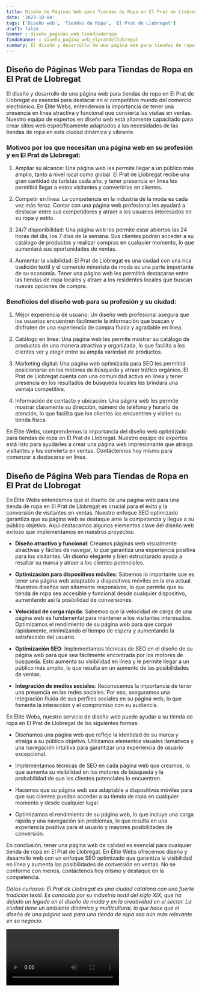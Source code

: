 ```yaml
---
title: Diseño de Páginas Web para Tiendas de Ropa en El Prat de Llobregat
date: '2023-10-04'
tags: ['Diseño web', 'Tiendas de Ropa', 'El Prat de Llobregat']
draft: false
banner : diseño_paginas_web_tiendasderopa
fondoBanner : diseño_pagina_web_elpratdellobregat
summary: El diseño y desarrollo de una página web para tiendas de ropa en El Prat de Llobregat es esencial para destacar en el competitivo mundo del comercio electrónico. En Élite Webs, entendemos la importancia de tener una presencia en línea atractiva y funcional que convierta las visitas en ventas. Nuestro equipo de expertos en diseño web está altamente capacitado para crear sitios web específicamente adaptados a las necesidades de las tiendas de ropa en esta ciudad dinámica y vibrante.
---
```


## Diseño de Páginas Web para Tiendas de Ropa en El Prat de Llobregat

El diseño y desarrollo de una página web para tiendas de ropa en El Prat de Llobregat es esencial para destacar en el competitivo mundo del comercio electrónico. En Élite Webs, entendemos la importancia de tener una presencia en línea atractiva y funcional que convierta las visitas en ventas. Nuestro equipo de expertos en diseño web está altamente capacitado para crear sitios web específicamente adaptados a las necesidades de las tiendas de ropa en esta ciudad dinámica y vibrante.

### Motivos por los que necesitan una página web en su profesión y en El Prat de Llobregat:

1. Ampliar su alcance: Una página web les permite llegar a un público más amplio, tanto a nivel local como global. El Prat de Llobregat recibe una gran cantidad de turistas cada año, y tener presencia en línea les permitirá llegar a estos visitantes y convertirlos en clientes.

2. Competir en línea: La competencia en la industria de la moda es cada vez más feroz. Contar con una página web profesional les ayudará a destacar entre sus competidores y atraer a los usuarios interesados en su ropa y estilo.

3. 24/7 disponibilidad: Una página web les permite estar abiertos las 24 horas del día, los 7 días de la semana. Sus clientes podrán acceder a su catálogo de productos y realizar compras en cualquier momento, lo que aumentará sus oportunidades de ventas.

4. Aumentar la visibilidad: El Prat de Llobregat es una ciudad con una rica tradición textil y el comercio minorista de moda es una parte importante de su economía. Tener una página web les permitirá destacarse entre las tiendas de ropa locales y atraer a los residentes locales que buscan nuevas opciones de compra.

### Beneficios del diseño web para su profesión y su ciudad:

1. Mejor experiencia de usuario: Un diseño web profesional asegura que los usuarios encuentren fácilmente la información que buscan y disfruten de una experiencia de compra fluida y agradable en línea.

2. Catálogo en línea: Una página web les permite mostrar su catálogo de productos de una manera atractiva y organizada, lo que facilita a los clientes ver y elegir entre su amplia variedad de productos.

3. Marketing digital: Una página web optimizada para SEO les permitirá posicionarse en los motores de búsqueda y atraer tráfico orgánico. El Prat de Llobregat cuenta con una comunidad activa en línea y tener presencia en los resultados de búsqueda locales les brindará una ventaja competitiva.

4. Información de contacto y ubicación: Una página web les permite mostrar claramente su dirección, número de teléfono y horario de atención, lo que facilita que los clientes los encuentren y visiten su tienda física.

En Élite Webs, comprendemos la importancia del diseño web optimizado para tiendas de ropa en El Prat de Llobregat. Nuestro equipo de expertos está listo para ayudarles a crear una página web impresionante que atraiga visitantes y los convierta en ventas. Contáctennos hoy mismo para comenzar a destacarse en línea.

<GifSeo />

<Cta />

## Diseño de Página Web para Tiendas de Ropa en El Prat de Llobregat

En Élite Webs entendemos que el diseño de una página web para una tienda de ropa en El Prat de Llobregat es crucial para el éxito y la conversión de visitantes en ventas. Nuestro enfoque SEO optimizado garantiza que su página web se destaque ante la competencia y llegue a su público objetivo. Aquí destacamos algunos elementos clave del diseño web exitoso que implementamos en nuestros proyectos:

- **Diseño atractivo y funcional**: Creamos páginas web visualmente atractivas y fáciles de navegar, lo que garantiza una experiencia positiva para los visitantes. Un diseño elegante y bien estructurado ayuda a resaltar su marca y atraer a los clientes potenciales.

- **Optimización para dispositivos móviles**: Sabemos lo importante que es tener una página web adaptable a dispositivos móviles en la era actual. Nuestros diseños son altamente responsivos, lo que permite que su tienda de ropa sea accesible y funcional desde cualquier dispositivo, aumentando así la posibilidad de conversiones.

- **Velocidad de carga rápida**: Sabemos que la velocidad de carga de una página web es fundamental para mantener a los visitantes interesados. Optimizamos el rendimiento de su página web para que cargue rápidamente, minimizando el tiempo de espera y aumentando la satisfacción del usuario.

- **Optimización SEO**: Implementamos técnicas de SEO en el diseño de su página web para que sea fácilmente encontrada por los motores de búsqueda. Esto aumenta su visibilidad en línea y le permite llegar a un público más amplio, lo que resulta en un aumento de las posibilidades de ventas.

- **Integración de medios sociales**: Reconocemos la importancia de tener una presencia en las redes sociales. Por eso, aseguramos una integración fluida de sus perfiles sociales en su página web, lo que fomenta la interacción y el compromiso con su audiencia.

En Élite Webs, nuestro servicio de diseño web puede ayudar a su tienda de ropa en El Prat de Llobregat de las siguientes formas:

- Diseñamos una página web que refleje la identidad de su marca y atraiga a su público objetivo. Utilizamos elementos visuales llamativos y una navegación intuitiva para garantizar una experiencia de usuario excepcional.

- Implementamos técnicas de SEO en cada página web que creamos, lo que aumenta su visibilidad en los motores de búsqueda y la probabilidad de que los clientes potenciales lo encuentren.

- Hacemos que su página web sea adaptable a dispositivos móviles para que sus clientes puedan acceder a su tienda de ropa en cualquier momento y desde cualquier lugar.

- Optimizamos el rendimiento de su página web, lo que incluye una carga rápida y una navegación sin problemas, lo que resulta en una experiencia positiva para el usuario y mayores posibilidades de conversión.

En conclusión, tener una página web de calidad es esencial para cualquier tienda de ropa en El Prat de Llobregat. En Élite Webs ofrecemos diseño y desarrollo web con un enfoque SEO optimizado que garantiza la visibilidad en línea y aumenta las posibilidades de conversión en ventas. No se conforme con menos, contáctenos hoy mismo y destaque en la competencia.

*Datos curiosos: El Prat de Llobregat es una ciudad catalana con una fuerte tradición textil. Es conocida por su industria textil del siglo XIX, que ha dejado un legado en el diseño de moda y en la creatividad en el sector. La ciudad tiene un ambiente dinámico y multicultural, lo que hace que el diseño de una página web para una tienda de ropa sea aún más relevante en su negocio.*

<Video />

<CtaBot job='Tiendas de Ropa' city='El Prat de Llobregat'/>

<Gmaps query='El Prat de Llobregat+españa+maps' />